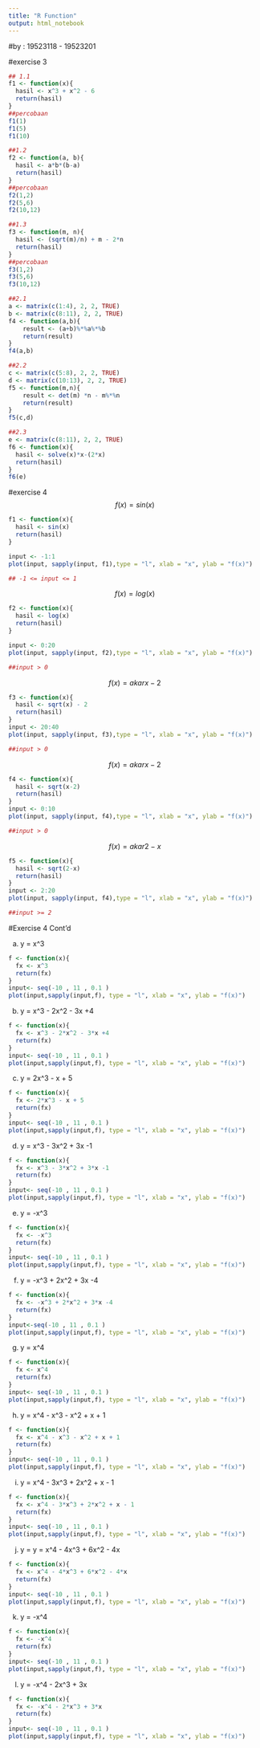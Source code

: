 ```yaml
---
title: "R Function"
output: html_notebook
---
```

#by : 19523118 - 19523201

#exercise 3
```r
## 1.1
f1 <- function(x){
  hasil <- x^3 + x^2 - 6
  return(hasil)
}
##percobaan
f1(1)
f1(5)
f1(10)

##1.2
f2 <- function(a, b){
  hasil <- a*b*(b-a)
  return(hasil)
}
##percobaan
f2(1,2)
f2(5,6)
f2(10,12)

##1.3
f3 <- function(m, n){
  hasil <- (sqrt(m)/n) + m - 2*n 
  return(hasil)
}
##percobaan
f3(1,2)
f3(5,6)
f3(10,12)

##2.1
a <- matrix(c(1:4), 2, 2, TRUE)
b <- matrix(c(8:11), 2, 2, TRUE)
f4 <- function(a,b){
    result <- (a+b)%*%a%*%b
    return(result)
}
f4(a,b)

##2.2
c <- matrix(c(5:8), 2, 2, TRUE)
d <- matrix(c(10:13), 2, 2, TRUE)
f5 <- function(m,n){
    result <- det(m) *n - m%*%n
    return(result)
}
f5(c,d)

##2.3
e <- matrix(c(8:11), 2, 2, TRUE)
f6 <- function(x){
  hasil <- solve(x)*x-(2*x)
  return(hasil)
}
f6(e)
```


#exercise 4
$$f(x)=sin(x)$$
```r
f1 <- function(x){
  hasil <- sin(x)
  return(hasil)
}

input <- -1:1
plot(input, sapply(input, f1),type = "l", xlab = "x", ylab = "f(x)")

## -1 <= input <= 1
```

$$f(x)=log(x)$$
```r
f2 <- function(x){
  hasil <- log(x)
  return(hasil)
}

input <- 0:20
plot(input, sapply(input, f2),type = "l", xlab = "x", ylab = "f(x)")

##input > 0
```

$$f(x)=akarx - 2$$
```r
f3 <- function(x){
  hasil <- sqrt(x) - 2
  return(hasil)
}
input <- 20:40
plot(input, sapply(input, f3),type = "l", xlab = "x", ylab = "f(x)")

##input > 0
```

$$f(x)=akarx-2$$
```r
f4 <- function(x){
  hasil <- sqrt(x-2)
  return(hasil)
}
input <- 0:10
plot(input, sapply(input, f4),type = "l", xlab = "x", ylab = "f(x)")

##input > 0
```

$$f(x)=akar2-x$$
```r
f5 <- function(x){
  hasil <- sqrt(2-x)
  return(hasil)
}
input <- 2:20
plot(input, sapply(input, f4),type = "l", xlab = "x", ylab = "f(x)")

##input >= 2
```



#Exercise 4 Cont'd

a) y = x^3
```r
f <- function(x){
  fx <- x^3
  return(fx)
}
input<- seq(-10 , 11 , 0.1 )
plot(input,sapply(input,f), type = "l", xlab = "x", ylab = "f(x)")

```
b) y = x^3 - 2x^2 - 3x +4
```r
f <- function(x){
  fx <- x^3 - 2*x^2 - 3*x +4
  return(fx)
}
input<- seq(-10 , 11 , 0.1 )
plot(input,sapply(input,f), type = "l", xlab = "x", ylab = "f(x)")
```
c) y = 2x^3 - x + 5 
```r
f <- function(x){
  fx <- 2*x^3 - x + 5 
  return(fx)
}
input<- seq(-10 , 11 , 0.1 )
plot(input,sapply(input,f), type = "l", xlab = "x", ylab = "f(x)")
```
d) y = x^3 - 3x^2 + 3x -1
```r
f <- function(x){
  fx <- x^3 - 3*x^2 + 3*x -1
  return(fx)
}
input<- seq(-10 , 11 , 0.1 )
plot(input,sapply(input,f), type = "l", xlab = "x", ylab = "f(x)")
```
e) y = -x^3
```r
f <- function(x){
  fx <- -x^3
  return(fx)
}
input<- seq(-10 , 11 , 0.1 )
plot(input,sapply(input,f), type = "l", xlab = "x", ylab = "f(x)")
```
f) y = -x^3 + 2x^2 + 3x -4
```r
f <- function(x){
  fx <- -x^3 + 2*x^2 + 3*x -4
  return(fx)
}
input<-seq(-10 , 11 , 0.1 )
plot(input,sapply(input,f), type = "l", xlab = "x", ylab = "f(x)")
```
g) y = x^4
```r
f <- function(x){
  fx <- x^4
  return(fx)
}
input<- seq(-10 , 11 , 0.1 )
plot(input,sapply(input,f), type = "l", xlab = "x", ylab = "f(x)")
```
h) y = x^4 - x^3 - x^2 + x + 1
```r
f <- function(x){
  fx <- x^4 - x^3 - x^2 + x + 1
  return(fx)
}
input<- seq(-10 , 11 , 0.1 )
plot(input,sapply(input,f), type = "l", xlab = "x", ylab = "f(x)")
```
i) y = x^4 - 3x^3 + 2x^2 + x - 1
```r
f <- function(x){
  fx <- x^4 - 3*x^3 + 2*x^2 + x - 1
  return(fx)
}
input<- seq(-10 , 11 , 0.1 )
plot(input,sapply(input,f), type = "l", xlab = "x", ylab = "f(x)")
```
j) y = y = x^4 - 4x^3 + 6x^2 - 4x
```r
f <- function(x){
  fx <- x^4 - 4*x^3 + 6*x^2 - 4*x
  return(fx)
}
input<- seq(-10 , 11 , 0.1 )
plot(input,sapply(input,f), type = "l", xlab = "x", ylab = "f(x)")
```
k) y = -x^4
```r
f <- function(x){
  fx <- -x^4
  return(fx)
}
input<- seq(-10 , 11 , 0.1 )
plot(input,sapply(input,f), type = "l", xlab = "x", ylab = "f(x)")
```
l) y = -x^4 - 2x^3 + 3x
```r
f <- function(x){
  fx <- -x^4 - 2*x^3 + 3*x
  return(fx)
}
input<- seq(-10 , 11 , 0.1 )
plot(input,sapply(input,f), type = "l", xlab = "x", ylab = "f(x)")
```















